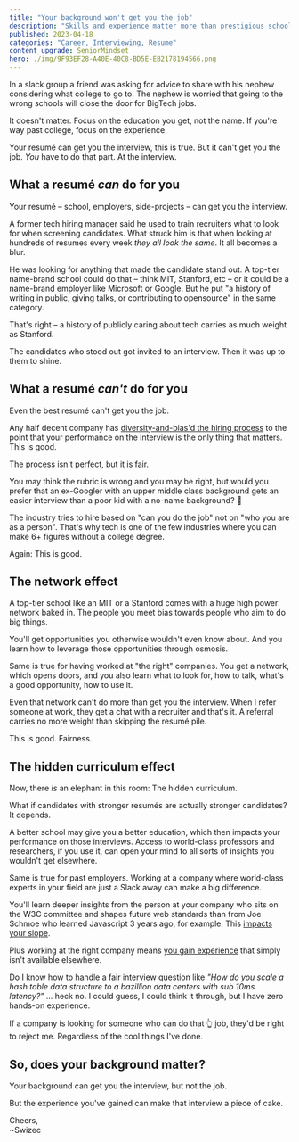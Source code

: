 ```yaml
---
title: "Your background won't get you the job" 
description: "Skills and experience matter more than prestigious schools and employers." 
published: 2023-04-18
categories: "Career, Interviewing, Resume"
content_upgrade: SeniorMindset
hero: ./img/9F93EF28-A40E-40C8-BD5E-EB2178194566.png
---
```


In a slack group a friend was asking for advice to share with his nephew considering what college to go to. The nephew is worried that going to the wrong schools will close the door for BigTech jobs.

It doesn't matter. Focus on the education you get, not the name. If you're way past college, focus on the experience.

Your resumé can get you the interview, this is true. But it can't get you the job. *You* have to do that part. At the interview.

## What a resumé *can* do for you

Your resumé – school, employers, side-projects – can get you the interview. 

A former tech hiring manager said he used to train recruiters what to look for when screening candidates. What struck him is that when looking at hundreds of resumes every week *they all look the same*. It all becomes a blur.

He was looking for anything that made the candidate stand out. A top-tier name-brand school could do that – think MIT, Stanford, etc – or it could be a name-brand employer like Microsoft or Google. But he put "a history of writing in public, giving talks, or contributing to opensource" in the same category.

That's right – a history of publicly caring about tech carries as much weight as Stanford.

The candidates who stood out got invited to an interview. Then it was up to them to shine.

## What a resumé *can't* do for you

Even the best resumé can't get you the job.

Any half decent company has [diversity-and-bias'd the hiring process](https://swizec.com/blog/insights-for-interviews-from-kahneman-s-noise/) to the point that your performance on the interview is the only thing that matters. This is good.

The process isn't perfect, but it is fair.

You may think the rubric is wrong and you may be right, but would you prefer that an ex-Googler with an upper middle class background gets an easier interview than a poor kid with a no-name background? 🤨

The industry tries to hire based on "can you do the job" not on "who you are as a person". That's why tech is one of the few industries where you can make 6+ figures without a college degree.

Again: This is good.

## The network effect

A top-tier school like an MIT or a Stanford comes with a huge high power network baked in. The people you meet bias towards people who aim to do big things. 

You'll get opportunities you otherwise wouldn't even know about. And you learn how to leverage those opportunities through osmosis.

Same is true for having worked at "the right" companies. You get a network, which opens doors, and you also learn what to look for, how to talk, what's a good opportunity, how to use it.

Even that network can't do more than get you the interview. When I refer someone at work, they get a chat with a recruiter and that's it. A referral carries no more weight than skipping the resumé pile.

This is good. Fairness.

## The hidden curriculum effect

Now, there *is* an elephant in this room: The hidden curriculum.

What if candidates with stronger resumés are actually stronger candidates? It depends.

A better school may give you a better education, which then impacts your performance on those interviews. Access to world-class professors and researchers, if you use it, can open your mind to all sorts of insights you wouldn't get elsewhere.

Same is true for past employers. Working at a company where world-class experts in your field are just a Slack away can make a big difference. 

You'll learn deeper insights from the person at your company who sits on the W3C committee and shapes future web standards than from Joe Schmoe who learned Javascript 3 years ago, for example. This [impacts your slope](https://gist.github.com/gtallen1187/e83ed02eac6cc8d7e185).

Plus working at the right company means [you gain experience](https://swizec.com/blog/why-take-a-bigger-role-for-no-bump-in-pay/) that simply isn't available elsewhere.

Do I know how to handle a fair interview question like *"How do you scale a hash table data structure to a bazillion data centers with sub 10ms latency?"* ... heck no. I could guess, I could think it through, but I have zero hands-on experience.

If a company is looking for someone who can do that 👆 job, they'd be right to reject me. Regardless of the cool things I've done.

## So, does your background matter?

Your background can get you the interview, but not the job.

But the experience you've gained can make that interview a piece of cake.

Cheers,<br/>
~Swizec
